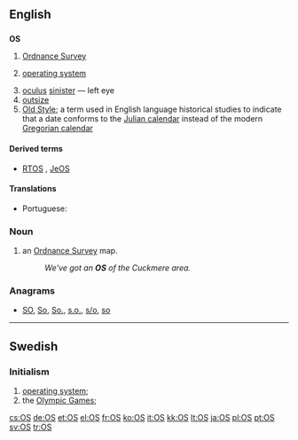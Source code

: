 {{also|Appendix:Variations of "os"}}
==English==

==={{initialism}}===
'''OS'''

# [[Ordnance Survey]]
# {{software}} [[operating system]]
# [[oculus]] [[sinister]] &mdash; left eye
# [[outsize]]
# [[w:Old Style|Old Style]]; a term used in English language historical studies to indicate that a date conforms to the [[w:Julian calendar|Julian calendar]] instead of the modern [[w:Gregorian calendar|Gregorian calendar]]

====Derived terms====
* {{sense|operating system}} [[RTOS]] , [[JeOS]]

====Translations====
{{trans-top|operating system}}
* Portuguese: {{t+|pt|SO}}
{{trans-mid}}
{{trans-bottom}}

===Noun===
{{en-noun|es}}

# {{UK}} an [[Ordnance Survey]] map.
#: ''We've got an '''OS''' of the Cuckmere area.''

===Anagrams===
* [[SO#English|SO]], [[So#English|So]], [[So.#English|So.]], [[s.o.#English|s.o.]], [[s/o#English|s/o]], [[so#English|so]]

----

==Swedish==

===Initialism===
{{head|sv|initialism}}

# [[operating system]]; {{abbreviation of|operativsystem|lang=sv}}
# the [[Olympic Games]]; {{abbreviation of|lang=sv|olympiska spelen}}

[[cs:OS]]
[[de:OS]]
[[et:OS]]
[[el:OS]]
[[fr:OS]]
[[ko:OS]]
[[it:OS]]
[[kk:OS]]
[[lt:OS]]
[[ja:OS]]
[[pl:OS]]
[[pt:OS]]
[[sv:OS]]
[[tr:OS]]